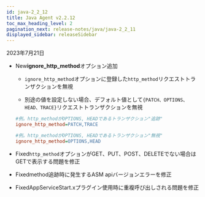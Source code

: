```yaml
---
id: java-2_2_12
title: Java Agent v2.2.12
toc_max_heading_level: 2
pagination_next: release-notes/java/java-2_2_11
displayed_sidebar: releaseSidebar
---
```


2023年7月21日

- <Status>New</Status><b>ignore_http_method</b>オプション追加

  - `ignore_http_method`オプションに登録した`http_method`リクエストトランザクションを無視

  - 別途の値を設定しない場合、デフォルト値として`{PATCH、OPTIONS、HEAD、TRACE}`リクエストトランザクションを無視

  ```ini title='whatap.conf'
  #例。http_methodがOPTIONS, HEADであるトランザクション"追跡"
  ignore_http_method=PATCH,TRACE

  #例。http_methodがOPTIONS, HEADであるトランザクション"無視"
  ignore_http_method=OPTIONS,HEAD
  ```

- <Status>Fixed</Status><code>http_method</code>オプションがGET、PUT、POST、DELETEでない場合はGETで表示する問題を修正

- <Status>Fixed</Status>method追跡時に発生するASM apiバージョンエラーを修正

- <Status>Fixed</Status>AppServiceStart.xプラグイン使用時に重複呼び出しされる問題を修正
